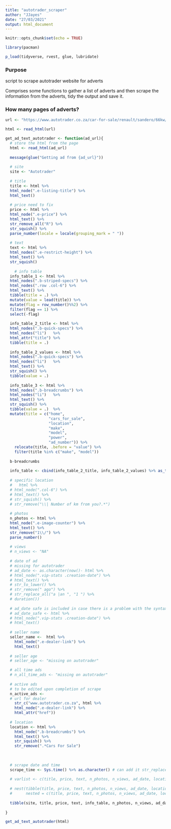 ```yaml
---
title: "autotrader_scraper"
author: "JJayes"
date: "27/03/2021"
output: html_document
---
```


```r
knitr::opts_chunk$set(echo = TRUE)

library(pacman)

p_load(tidyverse, rvest, glue, lubridate)

```

### Purpose

script to scrape autotrader website for adverts

Comprises some functions to gather a list of adverts and then scrape the information from the adverts, tidy the output and save it.

### How many pages of adverts?

```r

url <- "https://www.autotrader.co.za/car-for-sale/renault/sandero/66kw/25936938"

html <- read_html(url)

get_ad_text_autotrader <- function(ad_url){
  # store the html from the page
  html <- read_html(ad_url)
  
  message(glue("Getting ad from {ad_url}"))
  
  # site
  site <- "Autotrader"
  
  # title
  title <- html %>% 
  html_node(".e-listing-title") %>% 
  html_text() 
  
  # price need to fix
  price <- html %>% 
  html_node(".e-price") %>%
  html_text() %>% 
  str_remove_all("R") %>% 
  str_squish() %>% 
  parse_number(locale = locale(grouping_mark = " "))
  
  # text
  text <- html %>% 
  html_nodes(".e-restrict-height") %>% 
  html_text() %>% 
  str_squish()
  
    # info table
  info_table_1 <- html %>% 
  html_nodes(".b-striped-specs") %>% 
  html_nodes(".row .col-6") %>% 
  html_text() %>% 
  tibble(title = .) %>% 
  mutate(value = lead(title)) %>% 
  mutate(flag = row_number()%%2) %>% 
  filter(flag == 1) %>% 
  select(-flag)
  
  info_table_2_title <- html %>% 
  html_nodes(".b-quick-specs") %>% 
  html_nodes("li")   %>%  
  html_attr("title") %>% 
  tibble(title = .)
  
  info_table_2_values <- html %>% 
  html_nodes(".b-quick-specs") %>% 
  html_nodes("li")   %>%  
  html_text() %>% 
  str_squish() %>% 
  tibble(value = .)  
  
  info_table_3 <- html %>% 
  html_nodes(".b-breadcrumbs") %>% 
  html_nodes("li")   %>%  
  html_text() %>% 
  str_squish() %>% 
  tibble(value = .)  %>% 
  mutate(title = c("home", 
                   "cars_for_sale",
                   "location",
                   "make",
                   "model",
                   "power",
                   "ad_number")) %>% 
    relocate(title, .before = "value") %>% 
    filter(title %in% c("make", "model"))
  
  b-breadcrumbs
  
  info_table <- cbind(info_table_2_title, info_table_2_values) %>% as_tibble() %>% rbind(info_table_1, info_table_3)
    
  # specific location
  #   html %>% 
  # html_node(".col-6") %>% 
  # html_text() %>% 
  # str_squish() %>% 
  # str_remove("\\| Number of km from you?.*")
  
  # photos
  n_photos <- html %>% 
  html_node(".e-image-counter") %>% 
  html_text() %>% 
  str_remove("1\\/") %>% 
  parse_number()
  
  # views
  # n_views <- "NA"
  
  # date of ad
  # missing for autotrader
  # ad_date <- as.character(now()- html %>% 
  # html_node(".vip-stats .creation-date") %>% 
  # html_text() %>% 
  # str_to_lower() %>% 
  # str_remove(" ago") %>% 
  # str_replace_all("a |an ", "1 ") %>% 
  # duration()) 
  
  # ad_date safe is included in case there is a problem with the syntax above and can be calculated from the scrape time function
  # ad_date_safe <- html %>% 
  # html_node(".vip-stats .creation-date") %>% 
  # html_text() 
  
  # seller name
  seller_name <-  html %>% 
    html_node(".e-dealer-link") %>% 
    html_text()
  
  # seller age
  # seller_age <- "missing on autotrader"

  # all time ads
  # n_all_time_ads <- "missing on autotrader"
  
  # active ads
  # to be edited upon completion of scrape
  n_active_ads <- 
  # url for dealer
    str_c("www.autotrader.co.za", html %>% 
    html_node(".e-dealer-link") %>% 
    html_attr("href"))
  
  # location
  location <- html %>%  
    html_node(".b-breadcrumbs") %>% 
    html_text() %>% 
    str_squish() %>% 
    str_remove(".*Cars For Sale")
  
  
  
  # scrape date and time
  scrape_time <- Sys.time() %>% as.character() # can add it str_replace_all('[[:punct:] ]+', "_")
  
  # varlist <- c(title, price, text, n_photos, n_views, ad_date, location, seller_age, n_all_time_ads, n_active_ads, scrape_time)
  
  # nest(tibble(title, price, text, n_photos, n_views, ad_date, location, seller_age, n_all_time_ads, n_active_ads, scrape_time), 
  #      nested = c(title, price, text, n_photos, n_views, ad_date, location, seller_age, n_all_time_ads, n_active_ads, scrape_time))
  
  tibble(site, title, price, text, info_table, n_photos, n_views, ad_date, seller_name, location, seller_age, n_all_time_ads, n_active_ads, scrape_time)
  
}
```


```r

get_ad_text_autotrader(html)

```



